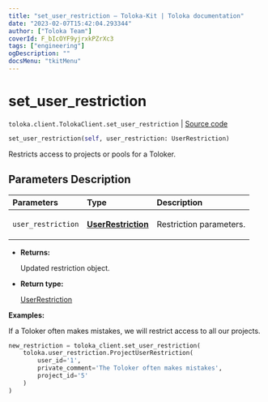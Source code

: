 ```yaml
---
title: "set_user_restriction — Toloka-Kit | Toloka documentation"
date: "2023-02-07T15:42:04.293344"
author: ["Toloka Team"]
coverId: F_bIcOYF9yjrxkPZrXc3
tags: ["engineering"]
ogDescription: ""
docsMenu: "tkitMenu"
---
```


# set_user_restriction
`toloka.client.TolokaClient.set_user_restriction` | [Source code](https://github.com/Toloka/toloka-kit/blob/v1.1.3/src/client/__init__.py#L3183)

```python
set_user_restriction(self, user_restriction: UserRestriction)
```

Restricts access to projects or pools for a Toloker.

## Parameters Description

| Parameters | Type | Description |
| :----------| :----| :-----------|
`user_restriction`|**[UserRestriction](/docs/toloka-kit/reference/toloka.client.user_restriction.UserRestriction)**|<p>Restriction parameters.</p>

* **Returns:**

  Updated restriction object.

* **Return type:**

  [UserRestriction](/docs/toloka-kit/reference/toloka.client.user_restriction.UserRestriction)

**Examples:**

If a Toloker often makes mistakes, we will restrict access to all our projects.

```python
new_restriction = toloka_client.set_user_restriction(
    toloka.user_restriction.ProjectUserRestriction(
        user_id='1',
        private_comment='The Toloker often makes mistakes',
        project_id='5'
    )
)
```
